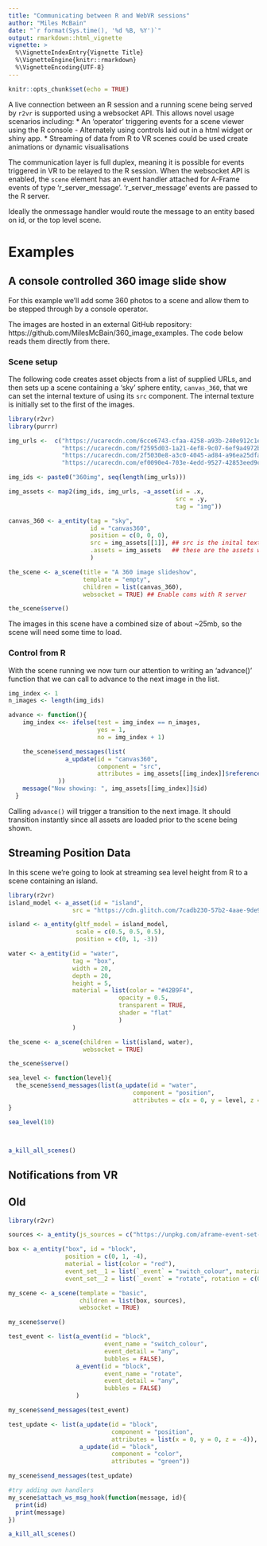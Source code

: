 ```yaml
---
title: "Communicating between R and WebVR sessions"
author: "Miles McBain"
date: "`r format(Sys.time(), '%d %B, %Y')`"
output: rmarkdown::html_vignette
vignette: >
  %\VignetteIndexEntry{Vignette Title}
  %\VignetteEngine{knitr::rmarkdown}
  %\VignetteEncoding{UTF-8}
---
```


```r
knitr::opts_chunk$set(echo = TRUE)
```

A live connection between an R session and a running scene being served by
`r2vr` is supported using a websocket API. This allows novel usage scenarios including:
* An 'operator' triggering events for a scene viewer using the R console 
  - Alternately using controls laid out in a html widget or shiny app.
* Streaming of data from R to VR scenes could be used create animations or
  dynamic visualisations

The communication layer is full duplex, meaning it is possible for events
triggered in VR to be relayed to the R session. When the websocket API is
enabled, the `scene` element has an event handler attached for A-Frame events of type
'r_server_message'. 'r_server_message' events are passed to the R server.

Ideally the onmessage handler would route the message to an entity based on id,
or the top level scene.

# Examples

## A console controlled 360 image slide show

For this example we'll add some 360 photos to a scene and allow them to be
stepped through by a console operator.

The images are hosted in an external GitHub repository:
https://github.com/MilesMcBain/360_image_examples. The code below reads them
directly from there.

### Scene setup

The following code creates asset objects from a list of supplied URLs, and then
sets up a scene containing a 'sky' sphere entity, `canvas_360`, that we can set
the internal texture of using its `src` component. The internal texture is
initially set to the first of the images.

```r
library(r2vr)
library(purrr)

img_urls <-  c("https://ucarecdn.com/6cce6743-cfaa-4258-a93b-240e912c1ecc/",
               "https://ucarecdn.com/f2595d03-1a21-4ef8-9c07-6ef9a4972be7/",
               "https://ucarecdn.com/2f5030e8-a3c0-4045-ad84-a96ea25dfab0/",
               "https://ucarecdn.com/ef0090e4-703e-4edd-9527-42853eed9cfb/")

img_ids <- paste0("360img", seq(length(img_urls)))

img_assets <- map2(img_ids, img_urls, ~a_asset(id = .x,
                                               src = .y,
                                               tag = "img"))

canvas_360 <- a_entity(tag = "sky",
                       id = "canvas360",
                       position = c(0, 0, 0),
                       src = img_assets[[1]], ## src is the inital texture asset
                       .assets = img_assets   ## these are the assets we will change to
                       )

the_scene <- a_scene(title = "A 360 image slideshow",
                     template = "empty",
                     children = list(canvas_360),
                     websocket = TRUE) ## Enable coms with R server

the_scene$serve()
```

The images in this scene have a combined size of about ~25mb, so the scene will
need some time to load.

### Control from R
With the scene running we now turn our attention to writing an 'advance()'
function that we can call to advance to the next image in the list.

```r

img_index <- 1
n_images <- length(img_ids)

advance <- function(){
    img_index <<- ifelse(test = img_index == n_images,
                         yes = 1,
                         no = img_index + 1)

    the_scene$send_messages(list(
                a_update(id = "canvas360",
                         component = "src",
                         attributes = img_assets[[img_index]]$reference())
              ))
    message("Now showing: ", img_assets[[img_index]]$id) 
  }

```

Calling `advance()` will trigger a transition to the next image. It should
transition instantly since all assets are loaded prior to the scene being shown.

## Streaming Position Data

In this scene we're going to look at streaming sea level height from R to a scene containing an island.

```r
library(r2vr)
island_model <- a_asset(id = "island",
                  src = "https://cdn.glitch.com/7cadb230-57b2-4aae-9de9-e60de097035e%2Fisland.gltf?1510323826393")

island <- a_entity(gltf_model = island_model,
                   scale = c(0.5, 0.5, 0.5),
                   position = c(0, 1, -3))

water <- a_entity(id = "water",
                  tag = "box",
                  width = 20,
                  depth = 20,
                  height = 5,
                  material = list(color = "#42B9F4",
                               opacity = 0.5,
                               transparent = TRUE,
                               shader = "flat"
                               )
                  )

the_scene <- a_scene(children = list(island, water),
                     websocket = TRUE)

the_scene$serve()

sea_level <- function(level){
  the_scene$send_messages(list(a_update(id = "water",
                                   component = "position",
                                   attributes = c(x = 0, y = level, z = 0))))
}

sea_level(10)



a_kill_all_scenes()


```


## Notifications from VR

## Old
```r
library(r2vr)

sources <- a_entity(js_sources = c("https://unpkg.com/aframe-event-set-component@^4.0.0/dist/aframe-event-set-component.min.js") )

box <- a_entity("box", id = "block",
                position = c(0, 1, -4),
                material = list(color = "red"),
                event_set__1 = list(`_event` = "switch_colour", material.color = "blue"),
                event_set__2 = list(`_event` = "rotate", rotation = c(0, 45, 0)))

my_scene <- a_scene(template = "basic",
                    children = list(box, sources),
                    websocket = TRUE)

my_scene$serve()

test_event <- list(a_event(id = "block",
                           event_name = "switch_colour",
                           event_detail = "any",
                           bubbles = FALSE),
                   a_event(id = "block",
                           event_name = "rotate",
                           event_detail = "any",
                           bubbles = FALSE)
                   )

my_scene$send_messages(test_event)

test_update <- list(a_update(id = "block",
                             component = "position",
                             attributes = list(x = 0, y = 0, z = -4)),
                    a_update(id = "block",
                             component = "color",
                             attributes = "green"))

my_scene$send_messages(test_update)

#try adding own handlers
my_scene$attach_ws_msg_hook(function(message, id){
  print(id)
  print(message)
})

a_kill_all_scenes()

```


